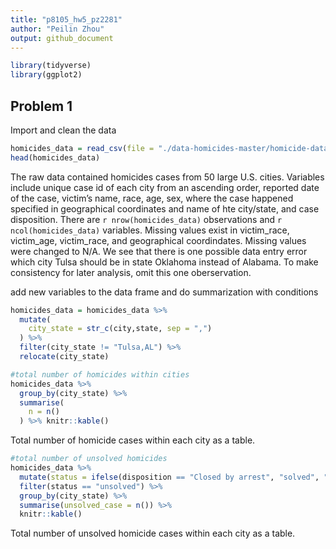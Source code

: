 ```yaml
---
title: "p8105_hw5_pz2281"
author: "Peilin Zhou"
output: github_document
---
```


```r
library(tidyverse)
library(ggplot2)
```

## Problem 1

Import and clean the data
```r
homicides_data = read_csv(file = "./data-homicides-master/homicide-data.csv", na = c("", "Unknown"))
head(homicides_data) 
```
The raw data contained homicides cases from 50 large U.S. cities. Variables include unique case id of each city from an ascending order, reported date of the case, victim's name, race, age, sex, where the case happened specified in geographical coordinates and name of hte city/state, and case disposition. There are `r nrow(homicides_data)` observations and `r ncol(homicides_data)` variables. Missing values exist in victim_race, victim_age, victim_race, and geographical coordindates. Missing values were changed to N/A. We see that there is one possible data entry error which city Tulsa should be in state Oklahoma instead of Alabama. To make consistency for later analysis, omit this one oberservation.

add new variables to the data frame and do summarization with conditions
```r
homicides_data = homicides_data %>% 
  mutate(
    city_state = str_c(city,state, sep = ",")
  ) %>% 
  filter(city_state != "Tulsa,AL") %>% 
  relocate(city_state)

#total number of homicides within cities
homicides_data %>% 
  group_by(city_state) %>% 
  summarise(
    n = n()
  ) %>% knitr::kable()
```
Total number of homicide cases within each city as a table.

```r
#total number of unsolved homicides
homicides_data %>% 
  mutate(status = ifelse(disposition == "Closed by arrest", "solved", "unsolved")) %>% 
  filter(status == "unsolved") %>% 
  group_by(city_state) %>% 
  summarise(unsolved_case = n()) %>% 
  knitr::kable()
```
Total number of unsolved homicide cases within each city as a table.


